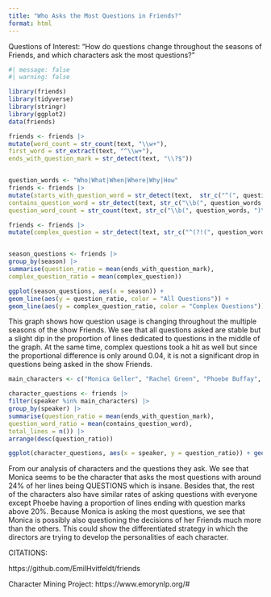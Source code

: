 ```yaml
---
title: "Who Asks the Most Questions in Friends?"
format: html
---
```


Questions of Interest: "How do questions change throughout the seasons of Friends, and which characters ask the most questions?"


```r
#| message: false
#| warning: false

library(friends)
library(tidyverse)
library(stringr)
library(ggplot2)
data(friends)

friends <- friends |>
mutate(word_count = str_count(text, "\\w+"), 
first_word = str_extract(text, "^\\w+"),
ends_with_question_mark = str_detect(text, "\\?$"))


question_words <- "Who|What|When|Where|Why|How"
friends <- friends |>
mutate(starts_with_question_word = str_detect(text,  str_c("^(", question_words, ")\\b")),
contains_question_word = str_detect(text, str_c("\\b(", question_words, ")\\b")),
question_word_count = str_count(text, str_c("\\b(", question_words, ")\\b")))

friends <- friends |>
mutate(complex_question = str_detect(text, str_c("^(?!(", question_words, ")\\b).*\\?$")))


season_questions <- friends |>
group_by(season) |>
summarise(question_ratio = mean(ends_with_question_mark),
complex_question_ratio = mean(complex_question))

```

```r

ggplot(season_questions, aes(x = season)) +
geom_line(aes(y = question_ratio, color = "All Questions")) +
geom_line(aes(y = complex_question_ratio, color = "Complex Questions")) + labs(title = "Question Usage Throughout Friends Seasons", x = "Season", y = "Proportion of Lines", color = "Question Type")

```

This graph shows how question usage is changing throughout the
multiple seasons of the show Friends. We see that all questions asked are stable but a slight dip in the proportion of lines dedicated to questions in the middle of the graph. At the same time, complex questions took a hit as well but since the proportional difference is only around 0.04, it is not a significant drop in questions being asked in the show Friends.

```r

main_characters <- c("Monica Geller", "Rachel Green", "Phoebe Buffay", "Chandler Bing", "Joey Tribbiani", "Ross Geller")

character_questions <- friends |>
filter(speaker %in% main_characters) |>
group_by(speaker) |>
summarise(question_ratio = mean(ends_with_question_mark),
question_word_ratio = mean(contains_question_word),
total_lines = n()) |>
arrange(desc(question_ratio))

```

```r
ggplot(character_questions, aes(x = speaker, y = question_ratio)) + geom_bar(stat = "identity", fill = "blue") + labs(title = "Proportion of Questions Asked by Main Characters", x = "Character", y = "Proportion of Lines Ending with Question Mark")
```

From our analysis of characters and the questions they ask.
We see that Monica seems to be the character that asks the most questions with around 24% of her lines being QUESTIONS 
which is insane. Besides that, the rest of the characters
also have similar rates of asking questions with everyone
except Phoebe having a proportion of lines ending with
question marks above 20%. Because Monica is asking the most
questions, we see that Monica is possibly also questioning
the decisions of her Friends much more than the others. This
could show the differentiated strategy in which the directors
are trying to develop the personalities of each character.

CITATIONS:

https://github.com/EmilHvitfeldt/friends

Character Mining Project: https://www.emorynlp.org/#